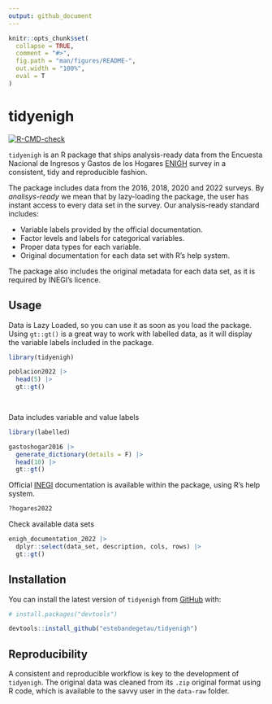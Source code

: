 ```yaml
---
output: github_document
---
```


<!-- README.md is generated from README.Rmd. Please edit that file -->

```r
knitr::opts_chunk$set(
  collapse = TRUE,
  comment = "#>",
  fig.path = "man/figures/README-",
  out.width = "100%",
  eval = T
)
```

# tidyenigh

<!-- badges: start -->
[![R-CMD-check](https://github.com/estebandegetau/tidyenigh/actions/workflows/R-CMD-check.yaml/badge.svg)](https://github.com/estebandegetau/tidyenigh/actions/workflows/R-CMD-check.yaml)
<!-- badges: end -->

`tidyenigh` is an R package that ships analysis-ready data from the Encuesta Nacional de Ingresos y Gastos de los Hogares [ENIGH](https://www.inegi.org.mx/programas/enigh/nc/2022/) survey in a consistent, tidy and reproducible fashion.

The package includes data from the 2016, 2018, 2020 and 2022 surveys. By *analisys-ready* we mean that by lazy-loading the package, the user has instant access to every data set in the survey. Our analysis-ready standard includes:

- Variable labels provided by the official documentation.
- Factor levels and labels for categorical variables.
- Proper data types for each variable.
- Original documentation for each data set with R's help system.


The package also includes the original metadata for each data set, as it is required by INEGI's licence.



## Usage

Data is Lazy Loaded, so you can use it as soon as you load the package. Using `gt::gt()` is a great way to work with labelled data, as it will display the variable labels included in the package.
```r
library(tidyenigh)

poblacion2022 |>
  head(5) |>
  gt::gt()

  
```

Data includes variable and value labels
```r
library(labelled)

gastoshogar2016 |> 
  generate_dictionary(details = F) |> 
  head(10) |>
  gt::gt()

```

Official [INEGI](https://www.inegi.org.mx/) documentation is available within the package, using R's help system.
```r
?hogares2022
```

Check available data sets
```r
enigh_documentation_2022 |>
  dplyr::select(data_set, description, cols, rows) |>
  gt::gt()
```

## Installation

You can install the latest version of `tidyenigh` from [GitHub](https://github.com/) with:

``` r
# install.packages("devtools")

devtools::install_github("estebandegetau/tidyenigh")
```

## Reproducibility

A consistent and reproducible workflow is key to the development of `tidyenigh`. The original data was cleaned from its `.zip` original format using R code, which is available to the savvy user in the `data-raw` folder.
